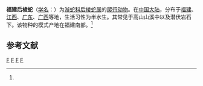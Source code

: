 {{Speciesbox 
| taxon = Opisthotropis maxwelli
| status = DD
| status_system = IUCN3.1
| binomial_authority = (Boulenger, 1914)<ref name='id4670'>{{cite web| url =http://www.bioinfo.cn/db05/BjdwSpecies.php?action=view&id=4670| title =福建后棱蛇| work =《中国动物物种编目数据库》| publisher =中国科学院微生物研究所| author =中国科学院动物研究所| accessdate =2009-04-11| deadurl =yes| archiveurl =https://web.archive.org/web/20160305091201/http://www.bioinfo.cn/db05/BjdwSpecies.php?action=view&id=4670| archivedate =2016-03-05}}</ref>
}}

'''福建后棱蛇'''（[[学名|学名]]：{{lang|la|''Opisthotropis maxwelli''}}）为[[游蛇科|游蛇科]][[后棱蛇属|后棱蛇属]]的[[爬行动物|爬行动物]]。在[[中国大陆|中国大陆]]，分布于[[福建|福建]]、[[江西|江西]]、[[广东|广东]]、[[广西|广西]]等地，生活习性为半水生。其常见于高山山溪中以及潜伏岩石下。该物种的模式产地在福建南部。<ref name='id4670'/>

== 参考文献 ==
{{reflist}}

{{taxonbar}}

[[Category:IUCN红色名录数据缺乏物种|F]]
[[Category:后棱蛇属|F]]
[[Category:中國特有蛇類|F]]
[[Category:_1914年描述的动物|F]]